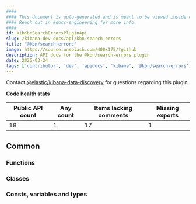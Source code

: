 ```yaml
---
####
#### This document is auto-generated and is meant to be viewed inside our experimental, new docs system.
#### Reach out in #docs-engineering for more info.
####
id: kibKbnSearchErrorsPluginApi
slug: /kibana-dev-docs/api/kbn-search-errors
title: "@kbn/search-errors"
image: https://source.unsplash.com/400x175/?github
description: API docs for the @kbn/search-errors plugin
date: 2025-03-24
tags: ['contributor', 'dev', 'apidocs', 'kibana', '@kbn/search-errors']
---
```




Contact [@elastic/kibana-data-discovery](https://github.com/orgs/elastic/teams/kibana-data-discovery) for questions regarding this plugin.

**Code health stats**

| Public API count  | Any count | Items lacking comments | Missing exports |
|-------------------|-----------|------------------------|-----------------|
| 18 | 1 | 17 | 1 |

## Common

### Functions
<DocDefinitionList data={kbnSearchErrorsObj.common.functions}/>

### Classes
<DocDefinitionList data={kbnSearchErrorsObj.common.classes}/>

### Consts, variables and types
<DocDefinitionList data={kbnSearchErrorsObj.common.misc}/>


